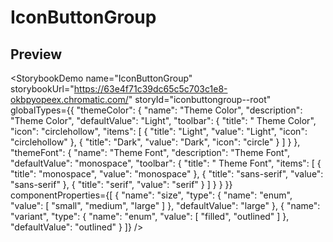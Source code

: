 
# IconButtonGroup
## Preview
<StorybookDemo name="IconButtonGroup" storybookUrl="https://63e4f71c39dc65c5c703c1e8-okbpyopeex.chromatic.com/" storyId="iconbuttongroup--root" globalTypes={{
  "themeColor": {
    "name": "Theme Color",
    "description": "Theme Color",
    "defaultValue": "Light",
    "toolbar": {
      "title": " Theme Color",
      "icon": "circlehollow",
      "items": [
        {
          "title": "Light",
          "value": "Light",
          "icon": "circlehollow"
        },
        {
          "title": "Dark",
          "value": "Dark",
          "icon": "circle"
        }
      ]
    }
  },
  "themeFont": {
    "name": "Theme Font",
    "description": "Theme Font",
    "defaultValue": "monospace",
    "toolbar": {
      "title": " Theme Font",
      "items": [
        {
          "title": "monospace",
          "value": "monospace"
        },
        {
          "title": "sans-serif",
          "value": "sans-serif"
        },
        {
          "title": "serif",
          "value": "serif"
        }
      ]
    }
  }
}} componentProperties={[
  {
    "name": "size",
    "type": {
      "name": "enum",
      "value": [
        "small",
        "medium",
        "large"
      ]
    },
    "defaultValue": "large"
  },
  {
    "name": "variant",
    "type": {
      "name": "enum",
      "value": [
        "filled",
        "outlined"
      ]
    },
    "defaultValue": "outlined"
  }
]} />
